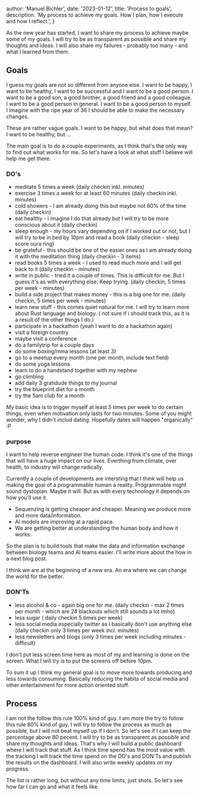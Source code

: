 
  author: 'Manuel Bichler',
  date: '2023-01-12',
  title: 'Process to goals',
  description:
    'My process to achieve my goals. How I plan, how I execute and how I reflect.',
}


As the new year has started, I want to share my process to achieve maybe some of my goals. I will try to be as transparent as possible and share my thoughts and ideas. I will also share my failures - probably too many - and what I learned from them.

## Goals

I guess my goals are not so different from anyone else. I want to be happy, I want to be healthy, I want to be successful and I want to be a good person. I want to be a good son, a good brother, a good friend and a good colleague. I want to be a good person in general. I want to be a good person to myself. I imagine with the ripe year of 36 I should be able to make the necessary changes.

These are rather vague goals. I want to be happy, but what does that mean? I want to be healthy, but ...

The main goal is to do a couple experiments, as I think that's the only way to find out what works for me.
So let's have a look at what stuff I believe will help me get there.

### DO's

- meditate 5 times a week (daily checkin inkl. minutes)
- exercise 3 times a week for at least 60 minutes (daily checkin inkl. minutes)
- cold showers - I am already doing this but maybe not 80% of the time (daily checkin)
- eat healthy - i imagine I do that already but I will try to be more conscious about it (daily checkin)
- sleep enough - my hours vary depending on if I worked out or not, but I will try to be in bed by 10pm and read a book (daily checkin - sleep score oura ring)
- be grateful - this should be one of the easier ones as I am already doing it with the meditation thing (daily checkin - 3 items)
- read books 5 times a week - I used to read much more and I will get back to it (daily checkin - minutes)
- write in public - tried it a couple of times. This is difficult for me. But I guess it's as with everything else. Keep trying. (daily checkin, 5 times per week - minutes)
- build a side project that makes money - this is a big one for me. (daily checkin, 5 times per week - minutes)
- learn new stuff - this comes quiet natural for me. I will try to learn more about Rust language and biology. ( not sure if i should track this, as it is a result of the other things I do.)
- participate in a hackathon (yeah I want to do a hackathon again)
- visit a foreign country
- maybe visit a conference
- do a familytrip for a couple days
- do some boxing/mma lessons (at least 3)
- go to a meetup every month (one per month, include text field)
- do some yoga lessons
- learn to do a handstand together with my nephew
- go climbing
- add daily 3 gratidude things to my journal
- try the blueprint diet for a month
- try the 5am club for a month

My basic idea is to trigger myself at least 5 times per week to do certain things, even when motivation only lasts for two minutes. Some of you might wonder, why I didn't includ dating.
Hopefully dates will happen "organically" :P

### purpose

I want to help reverse engineer the human code. I think it's one of the things that will have a huge impact on our lives.
Everthing from climate, over health, to industry will change radically.

Currently a couple of developments are intersting that I think will help us making the goal of a programmable human a reality. Programmable
might sound dystopian. Maybe it will. But as with every technology it depends on how you'll use it.

- Sequenzing is getting cheaper and cheaper. Meaning we produce more and more data/information.
- AI models are improving at a rapid pace.
- We are getting better at understanding the human body and how it works.

So the plan is to build tools that make the data and information exchange between biology teams and AI teams easier.
I'll write more about the how in a next blog post.

I think we are at the beginning of a new era. An era where we can change the world for the better.

### DON'Ts

- less alcohol & co - again big one for me. (daily checkin - max 2 times per month - which are 24 blackouts which still sounds a lot imho)
- less sugar ( daily checkin 5 times per week)
- less social media especially twitter as I basically don't use anything else (daily checkin only 3 times per week incl. minutes)
- less newsletters and blogs (only 3 times per week including minutes - difficult)

I don't put less screen time here as most of my and learning is done on the screen. What I will try is to put the screens off before 10pm.

To sum it up I think my general goal is to move more towards producing and less towards consuming. Basically reducing the habits of social media and other entertainment for more action oriented stuff.

## Process

I am not the follow this rule 100% kind of guy. I am more the try to follow this rule 80% kind of guy. I will try to follow the process as much as possible, but I will not beat myself up if I don't. So let's see if I can keep the percentage above 80 pecent. I will try to be as transparent as possible and share my thoughts and ideas. That's why I will build a public dashboard where I will track that stuff.
As I think time spend has the most value with the tracking I will track the time spend on the DO's and DON'Ts and publish the results on the dashboard. I will also write weekly updates on my progress.

The list is rather long, but without any time limits, just shots.
So let's see how far I can go and what it feels like.

